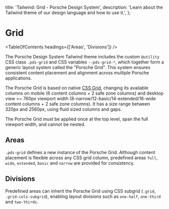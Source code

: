 
  title: 'Tailwind: Grid - Porsche Design System',
  description: 'Learn about the Tailwind theme of our design language and how to use it.',
};

# Grid

<TableOfContents headings={['Areas', 'Divisions']} />

The Porsche Design System Tailwind theme includes the custom `@utility` CSS class `.pds-grid` and CSS variables
`--pds-grid-*`, which together form a generic layout system called the "Porsche Grid". This system ensures consistent
content placement and alignment across multiple Porsche applications.

The Porsche Grid is based on native [CSS Grid](https://css-tricks.com/snippets/css/complete-guide-grid), changing its
available columns on mobile (6 content columns + 2 safe zone columns) and desktop view >= 760px viewport width
(8-narrow/12-basic/14-extended/16-wide content columns + 2 safe zone columns). It has a size range between 320px and
2560px, using fluid sized columns and gaps.

The Porsche Grid must be applied once at the top level, span the full viewport width, and cannot be nested.

## Areas

`.pds-grid` defines a new instance of the Porsche Grid. Although content placement is flexible across any CSS grid
column, predefined areas `full`, `wide`, `extended`, `basic` and `narrow` are provided for consistency.

<ComponentStory story={gridStoryArea} />

## Divisions

Predefined areas can inherit the Porsche Grid using CSS subgrid (`.grid`, `.grid-cols-subgrid`), enabling layout
divisions such as `one-half`, `one-third` and `two-thirds`.

<ComponentStory story={gridStoryTiles} />
